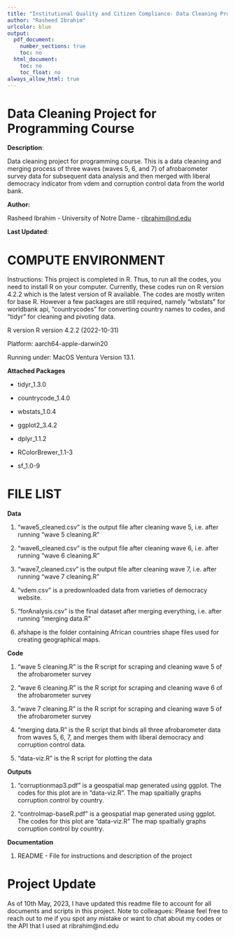 ```yaml
---
title: "Institutional Quality and Citizen Compliance- Data Cleaning Project for Programming Course"
author: "Rasheed Ibrahim"
urlcolor: blue
output:
  pdf_document:
    number_sections: true
    toc: no
  html_document:
    toc: no
    toc_float: no
always_allow_html: true
---
```


# Data Cleaning Project for Programming Course

\bigskip

**Description**:

Data cleaning project for programming course. This is a data cleaning and merging process of three waves (waves 5, 6, and 7) of afrobarometer survey data for subsequent data analysis and then merged with liberal democracy indicator from vdem and corruption control data from the world bank.

\bigskip

**Author:**

\par

Rasheed Ibrahim - University of Notre Dame - [ribrahim\@nd.edu](mailto:ribrahim@nd.edu){.email}

\bigskip

**Last Updated**:

\par

\today

# COMPUTE ENVIRONMENT

Instructions: This project is completed in R. Thus, to run all the codes, you need to install R on your computer. Currently, these codes run on R version 4.2.2 which is the latest version of R available. The codes are mostly writen for base R. However a few packages are still required, namely "wbstats" for worldbank api, "countrycodes" for converting country names to codes, and "tidyr" for cleaning and pivoting data. \bigskip

R version R version 4.2.2 (2022-10-31)

\par

Platform: aarch64-apple-darwin20

\par

Running under: MacOS Ventura Version 13.1.

\par

\bigskip

**Attached Packages**

\par

-   tidyr_1.3.0

    \par

-   countrycode_1.4.0

    \par

-   wbstats_1.0.4

    \par
    
-   ggplot2_3.4.2

    \par

-   dplyr_1.1.2

\par
-   RColorBrewer_1.1-3

\par
-  sf_1.0-9

\par



    

# FILE LIST

\bigskip

**Data**

\par

1.  "wave5_cleaned.csv" is the output file after cleaning wave 5, i.e. after running "wave 5 cleaning.R"

2.  "wave6_cleaned.csv" is the output file after cleaning wave 6, i.e. after running "wave 6 cleaning.R"

3.  "wave7_cleaned.csv" is the output file after cleaning wave 7, i.e. after running "wave 7 cleaning.R"

4.  "vdem.csv" is a predownloaded data from varieties of democracy website.

5.  "forAnalysis.csv" is the final dataset after merging everything, i.e. after running "merging data.R"

6.  afshape is the folder containing African countries shape files used for creating geographical maps.

\bigskip

**Code**

\par

1.  "wave 5 cleaning.R" is the R script for scraping and cleaning wave 5 of the afrobarometer survey

2.  "wave 6 cleaning.R" is the R script for scraping and cleaning wave 6 of the afrobarometer survey

3.  "wave 7 cleaning.R" is the R script for scraping and cleaning wave 5 of the afrobarometer survey

4.  "merging data.R" is the R script that binds all three afrobarometer data from waves 5, 6, 7, and merges them with liberal democracy and corruption control data.

5. "data-viz.R" is the R script for plotting the data

\bigskip

**Outputs**

1. "corruptionmap3.pdf" is a geospatial map generated using ggplot. The codes for this plot are in "data-viz.R".  The map spaitially graphs corruption control by country.

2. "controlmap-baseR.pdf" is a geospatial map generated using ggplot. The codes for this plot are "data-viz.R" The map spaitially graphs corruption control by country.





**Documentation**

\par

1.  README - File for instructions and description of the project

# Project Update

As of 10th May, 2023, I have updated this readme file to account for all documents and scripts in this project. 
Note to colleagues: Please feel free to reach out to me if you spot any mistake or want to chat about my codes or the API that I used at ribrahim@nd.edu